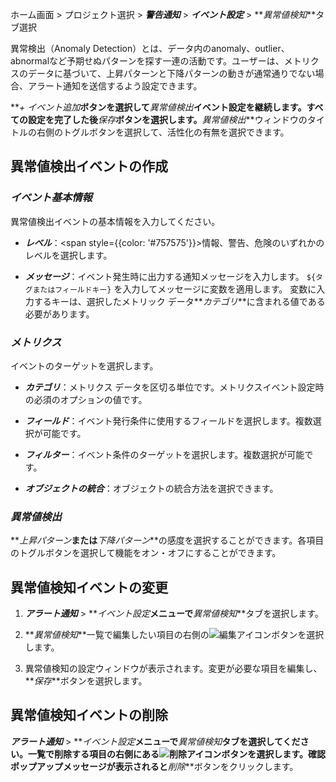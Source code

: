 ホーム画面 > プロジェクト選択 > **_警告通知_** > **_イベント設定_** > **_異常値検知_**タブ選択

異常検出（Anomaly Detection）とは、データ内のanomaly、outlier、abnormalなど予期せぬパターンを探す一連の活動です。ユーザーは、メトリクスのデータに基づいて、上昇パターンと下降パターンの動きが通常通りでない場合、アラート通知を送信するよう設定できます。 

<ImgLang img='set-event-abnormal.png' desc='異常値検知' />

**_+ イベント追加_**ボタンを選択して**_異常値検出_**イベント設定を継続します。すべての設定を完了した後**_保存_**ボタンを選択します。**_異常値検出_**ウィンドウのタイトルの右側のトグルボタンを選択して、活性化の有無を選択できます。

## 異常値検出イベントの作成

<ImgLang img='set-event-anormal-create.png' desc='異常値検知' />

### **_イベント基本情報_**

異常値検出イベントの基本情報を入力してください。

- **_レベル_**：<span style={{color: '#757575'}}>情報</span>、<span class='slow'>警告</span>、<span class='vslow'>危険</span>のいずれかのレベルを選択します。

- **_メッセージ_**：イベント発生時に出力する通知メッセージを入力します。 `${タグまたはフィールドキー}` を入力してメッセージに変数を適用します。 変数に入力するキーは、選択したメトリック データ**_カテゴリ_**に含まれる値である必要があります。

### **_メトリクス_**

イベントのターゲットを選択します。

- **_カテゴリ_**：メトリクス データを区切る単位です。メトリクスイベント設定時の必須のオプションの値です。

- **_フィールド_**：イベント発行条件に使用するフィールドを選択します。複数選択が可能です。

- **_フィルター_**：イベント条件のターゲットを選択します。複数選択が可能です。

- **_オブジェクトの統合_**：オブジェクトの統合方法を選択できます。

### **_異常値検出_**

**_上昇パターン_**または**_下降パターン_**の感度を選択することができます。各項目のトグルボタンを選択して機能をオン・オフにすることができます。

## 異常値検知イベントの変更

1. **_アラート通知_** > **_イベント設定_**メニューで**_異常値検知_**タブを選択します。

2. **_異常値検知_**一覧で編集したい項目の右側の![編集アイコン](/img/ico-edit.svg)ボタンを選択します。

3. 異常値検知の設定ウィンドウが表示されます。変更が必要な項目を編集し、**_保存_**ボタンを選択します。

## 異常値検知イベントの削除

 **_アラート通知_** > **_イベント設定_**メニューで**_異常値検知_**タブを選択してください。一覧で削除する項目の右側にある![削除アイコン](/img/ico-trash.svg)ボタンを選択します。確認ポップアップメッセージが表示されると**_削除_**ボタンをクリックします。
